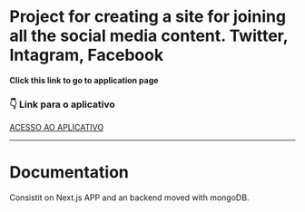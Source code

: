 
# Project for creating a site for joining all the social media content. Twitter, Intagram, Facebook

**Click this link to go to application page** 



<Callout emoji="✅">
    <h3>👇 Link para o aplicativo </h3>
     <a href="/social_media">ACESSO AO APLICATIVO</a>
</Callout>

_____

#  Documentation  

Consistit on Next.js APP and an backend moved with mongoDB.







